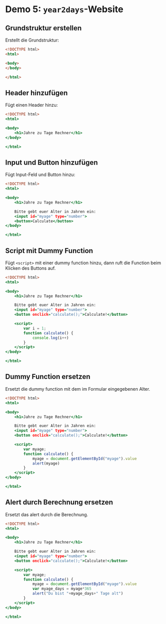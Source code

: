 
# Demo 5: `year2days`-Website {#sec-js-demo-website}


## Grundstruktur erstellen

Erstellt die Grundstruktur:

```html
<!DOCTYPE html>
<html>

<body>
</body>

</html>
```


## Header hinzufügen

Fügt einen Header hinzu:

```.html
<!DOCTYPE html>
<html>

<body>
    <h1>Jahre zu Tage Rechner</h1>
</body>

</html>

```

## Input und Button hinzufügen

Fügt Input-Feld und Button hinzu:

```.html
<!DOCTYPE html>
<html>

<body>
    <h1>Jahre zu Tage Rechner</h1>

    Bitte gebt euer Alter in Jahren ein:
    <input id="myage" type="number">
    <button>Calculate</button>
</body>

</html>
```


## Script mit Dummy Function

Fügt `<script>` mit einer dummy function hinzu, dann ruft die Function beim Klicken des Buttons auf.

```.html
<!DOCTYPE html>
<html>

<body>
    <h1>Jahre zu Tage Rechner</h1>

    Bitte gebt euer Alter in Jahren ein:
    <input id="myage" type="number">
    <button onclick="calculate();">Calculate!</button>

    <script>
        var i = 1;
        function calculate() {
            console.log(i++)
        }
    </script>
</body>

</html>
```

## Dummy Function ersetzen

Ersetzt die dummy function mit dem im Formular eingegebenen Alter.

```.html
<!DOCTYPE html>
<html>

<body>
    <h1>Jahre zu Tage Rechner</h1>

    Bitte gebt euer Alter in Jahren ein:
    <input id="myage" type="number">
    <button onclick="calculate();">Calculate!</button>

    <script>
        var myage;
        function calculate() {
            myage = document.getElementById("myage").value
            alert(myage)
        }
    </script>
</body>

</html>
```

## Alert durch Berechnung ersetzen

Ersetzt das alert durch die Berechnung.

```.html
<!DOCTYPE html>
<html>

<body>
    <h1>Jahre zu Tage Rechner</h1>

    Bitte gebt euer Alter in Jahren ein:
    <input id="myage" type="number">
    <button onclick="calculate();">Calculate!</button>

    <script>
        var myage;
        function calculate() {
            myage = document.getElementById("myage").value
            var myage_days = myage*365
            alert("Du bist "+myage_days+" Tage alt")
        }
    </script>
</body>

</html>

```

